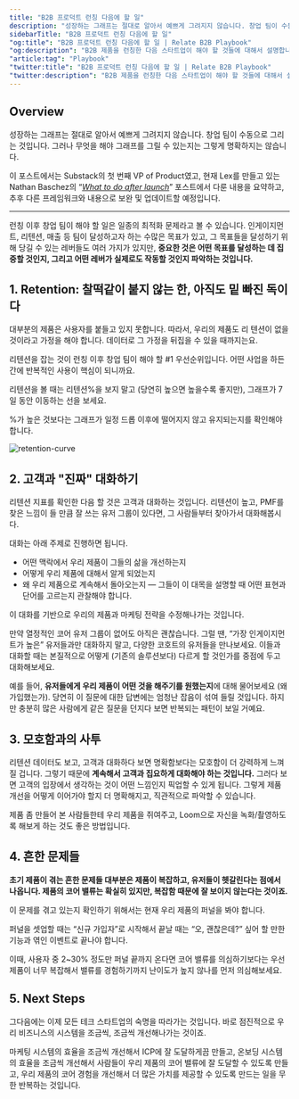 ```yaml
---
title: "B2B 프로덕트 런칭 다음에 할 일"
description: "성장하는 그래프는 절대로 알아서 예쁘게 그려지지 않습니다. 창업 팀이 수동으로 그리는 것입니다. 그러나 무엇을 해야 그래프를 그릴 수 있는지는 그렇게 명확하지는 않습니다."
sidebarTitle: "B2B 프로덕트 런칭 다음에 할 일"
"og:title": "B2B 프로덕트 런칭 다음에 할 일 | Relate B2B Playbook"
"og:description": "B2B 제품을 런칭한 다음 스타트업이 해야 할 것들에 대해서 설명합니다."
"article:tag": "Playbook"
"twitter:title": "B2B 프로덕트 런칭 다음에 할 일 | Relate B2B Playbook"
"twitter:description": "B2B 제품을 런칭한 다음 스타트업이 해야 할 것들에 대해서 설명합니다."
---
```


## Overview

성장하는 그래프는 절대로 알아서 예쁘게 그려지지 않습니다. 창업 팀이 수동으로 그리는 것입니다. 그러나 무엇을 해야 그래프를 그릴 수 있는지는 그렇게 명확하지는 않습니다.

이 포스트에서는 Substack의 첫 번째 VP of Product였고, 현재 Lex를 만들고 있는 Nathan Baschez의 “_[What to do after launch](https://every.to/divinations/what-to-do-after-you-launch)_” 포스트에서 다룬 내용을 요약하고, 추후 다른 프레임워크와 내용으로 보완 및 업데이트할 예정입니다.

---

런칭 이후 창업 팀이 해야 할 일은 일종의 최적화 문제라고 볼 수 있습니다. 인게이지먼트, 리텐션, 매출 등 팀이 달성하고자 하는 수많은 목표가 있고, 그 목표들을 달성하기 위해 당길 수 있는 레버들도 여러 가지가 있지만, **중요한 것은 어떤 목표를 달성하는 데 집중할 것인지, 그리고 어떤 레버가 실제로도 작동할 것인지 파악하는 것입니다.**

## 1. Retention: 찰떡같이 붙지 않는 한, 아직도 밑 빠진 독이다

대부분의 제품은 사용자를 붙들고 있지 못합니다. 따라서, 우리의 제품도 리 텐션이 없을 것이라고 가정을 해야 합니다. 데이터로 그 가정을 뒤집을 수 있을 때까지는요.

리텐션을 잡는 것이 런칭 이후 창업 팀이 해야 할 #1 우선순위입니다. 어떤 사업을 하든 간에 반복적인 사용이 핵심이 되니까요.

리텐션을 볼 때는 리텐션%을 보지 말고 (당연히 높으면 높을수록 좋지만), 그래프가 7일 동안 이동하는 선을 보세요.

%가 높은 것보다는 그래프가 일정 드롭 이후에 떨어지지 않고 유지되는지를 확인해야 합니다.

![retention-curve](/images/playbook/retention-curve.png)

## 2. 고객과 "진짜" 대화하기

리텐션 지표를 확인한 다음 할 것은 고객과 대화하는 것입니다. 리텐션이 높고, PMF를 찾은 느낌이 들 만큼 잘 쓰는 유저 그룹이 있다면, 그 사람들부터 찾아가서 대화해봅시다.

대화는 아래 주제로 진행하면 됩니다.

- 어떤 맥락에서 우리 제품이 그들의 삶을 개선하는지
- 어떻게 우리 제품에 대해서 알게 되었는지
- 왜 우리 제품으로 계속해서 돌아오는지 — 그들이 이 대목을 설명할 때 어떤 표현과 단어를 고르는지 관찰해야 합니다.

이 대화를 기반으로 우리의 제품과 마케팅 전략을 수정해나가는 것입니다.

만약 열정적인 코어 유저 그룹이 없어도 아직은 괜찮습니다. 그럴 땐, “가장 인게이지먼트가 높은” 유저들과만 대화하지 말고, 다양한 코호트의 유저들을 만나보세요. 이들과 대화할 때는 본질적으로 어떻게 (기존의 솔루션보다) 다르게 할 것인가를 중점에 두고 대화해보세요.

예를 들어, **유저들에게 우리 제품이 어떤 것을 해주기를 원했는지**에 대해 물어보세요 (왜 가입했는가). 당연히 이 질문에 대한 답변에는 엄청난 잡음이 섞여 들릴 것입니다. 하지만 충분히 많은 사람에게 같은 질문을 던지다 보면 반복되는 패턴이 보일 거예요.

## 3. 모호함과의 사투

리텐션 데이터도 보고, 고객과 대화하다 보면 명확함보다는 모호함이 더 강력하게 느껴질 겁니다. 그렇기 때문에 **계속해서 고객과 집요하게 대화해야 하는 것입니다.** 그러다 보면 고객의 입장에서 생각하는 것이 어떤 느낌인지 픽업할 수 있게 됩니다. 그렇게 제품 개선을 어떻게 이어가야 할지 더 명확해지고, 직관적으로 파악할 수 있습니다.

제품 좀 만들어 본 사람들한테 우리 제품을 쥐여주고, Loom으로 자신을 녹화/촬영하도록 해보게 하는 것도 좋은 방법입니다.

## 4. 흔한 문제들

**초기 제품이 겪는 흔한 문제들 대부분은 제품이 복잡하고, 유저들이 헷갈린다는 점에서 나옵니다. 제품의 코어 밸류는 확실히 있지만, 복잡함 때문에 잘 보이지 않는다는 것이죠.**

이 문제를 겪고 있는지 확인하기 위해서는 현재 우리 제품의 퍼널을 봐야 합니다.

퍼널을 셋업할 때는 “신규 가입자”로 시작해서 끝날 때는 “오, 괜찮은데?” 싶어 할 만한 기능과 엮인 이벤트로 끝나야 합니다.

이때, 사용자 중 2~30% 정도만 퍼널 끝까지 온다면 코어 밸류를 의심하기보다는 우선 제품이 너무 복잡해서 밸류를 경험하기까지 난이도가 높지 않나를 먼저 의심해보세요.

## 5. Next Steps

그다음에는 이제 모든 테크 스타트업의 숙명을 따라가는 것입니다. 바로 점진적으로 우리 비즈니스의 시스템을 조금씩, 조금씩 개선해나가는 것이죠.

마케팅 시스템의 효율을 조금씩 개선해서 ICP에 잘 도달하게끔 만들고, 온보딩 시스템의 효율을 조금씩 개선해서 사람들이 우리 제품의 코어 밸류에 잘 도달할 수 있도록 만들고, 우리 제품의 코어 경험을 개선해서 더 많은 가치를 제공할 수 있도록 만드는 일을 무한 반복하는 것입니다.
